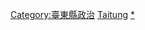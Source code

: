 {{臺灣行政區劃分類導航|政治人物}}


[[Category:臺東縣政治|Category:臺東縣政治]]
[[Category:臺灣各地政治人物|Taitung]]
[[Category:臺東縣人|*]]